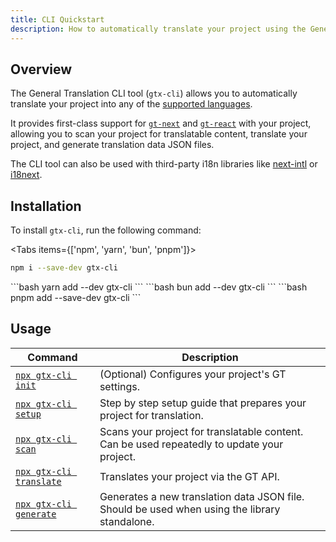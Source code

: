 ```yaml
---
title: CLI Quickstart
description: How to automatically translate your project using the General Translation CLI tool
---
```


## Overview

The General Translation CLI tool (`gtx-cli`) allows you to automatically translate your project into any of the [supported languages](/docs/reference/supported-locales).

It provides first-class support for [`gt-next`](/docs/react) and [`gt-react`](/docs/react) with your project, allowing you to scan your project for translatable content, translate your project, and generate translation data JSON files.

The CLI tool can also be used with third-party i18n libraries like [next-intl](https://next-intl.dev/) or [i18next](https://react.i18next.com/).

## Installation

To install `gtx-cli`, run the following command:

<Tabs items={['npm', 'yarn', 'bun', 'pnpm']}>
  <Tab value="npm">
  ```bash 
  npm i --save-dev gtx-cli
  ``` 
  </Tab>
  <Tab value="yarn">
  ```bash 
  yarn add --dev gtx-cli
  ```
  </Tab>

  <Tab value="bun">
  ```bash 
  bun add --dev gtx-cli
  ```
  </Tab>
  <Tab value="pnpm">
  ```bash 
  pnpm add --save-dev gtx-cli
  ```
  </Tab>
</Tabs>

## Usage

| Command | Description |
| --- | --- |
| [`npx gtx-cli init`](/docs/cli/init) | (Optional) Configures your project's GT settings. |
| [`npx gtx-cli setup`](/docs/cli/setup) | Step by step setup guide that prepares your project for translation. |
| [`npx gtx-cli scan`](/docs/cli/scan) | Scans your project for translatable content. Can be used repeatedly to update your project. |
| [`npx gtx-cli translate`](/docs/cli/translate) | Translates your project via the GT API. |
| [`npx gtx-cli generate`](/docs/cli/generate) | Generates a new translation data JSON file. Should be used when using the library standalone. |
